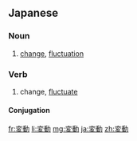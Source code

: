 ==Japanese==
{{ja-kanjitab|へん|どう|yomi=on}}

===Noun===
{{ja-noun|へんどう}}

# [[change]], [[fluctuation]]

===Verb===
{{ja-verb-suru|tr=intrans|へんどう}}

# change, [[fluctuate]]

====Conjugation====
{{ja-suru|へんどう}}

[[fr:変動]]
[[li:変動]]
[[mg:変動]]
[[ja:変動]]
[[zh:変動]]